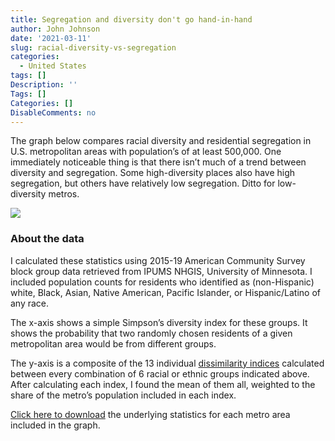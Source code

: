 ```yaml
---
title: Segregation and diversity don't go hand-in-hand
author: John Johnson
date: '2021-03-11'
slug: racial-diversity-vs-segregation
categories:
  - United States
tags: []
Description: ''
Tags: []
Categories: []
DisableComments: no
---
```


The graph below compares racial diversity and residential segregation in U.S. metropolitan areas with population's of at least 500,000. One immediately noticeable thing is that there isn't much of a trend between diversity and segregation. Some high-diversity places also have high segregation, but others have relatively low segregation. Ditto for low-diversity metros.

![](/post/2021-03-11-segregation-and-diversity-don-t-go-hand-in-hand.en_files/DiversityAndSegregationv2.png)

### About the data

I calculated these statistics using 2015-19 American Community Survey block group data retrieved from IPUMS NHGIS, University of Minnesota. I included population counts for residents who identified as (non-Hispanic) white, Black, Asian, Native American, Pacific Islander, or Hispanic/Latino of any race. 

The x-axis shows a simple Simpson's diversity index for these groups. It shows the probability that two randomly chosen residents of a given metropolitan area would be from different groups.

The y-axis is a composite of the 13 individual [dissimilarity indices](https://www.dartmouth.edu/~segregation/IndicesofSegregation.pdf) calculated between every combination of 6 racial or ethnic groups indicated above. After calculating each index, I found the mean of them all, weighted to the share of the metro's population included in each index.

[Click here to download](https://www.dropbox.com/s/7bl2efxhh124u41/LargeMetrosAllIndices.csv?dl=1) the underlying statistics for each metro area included in the graph.